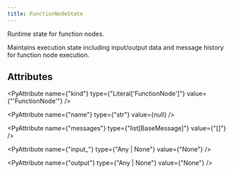 ```yaml
---
title: FunctionNodeState
---
```


Runtime state for function nodes.

Maintains execution state including input/output data and
message history for function node execution.

## Attributes

<PyAttribute
  name={"kind"}
  type={"Literal['FunctionNode']"}
  value={"'FunctionNode'"}
/>

<PyAttribute name={"name"} type={"str"} value={null} />

<PyAttribute name={"messages"} type={"list[BaseMessage]"} value={"[]"} />

<PyAttribute name={"input_"} type={"Any | None"} value={"None"} />

<PyAttribute name={"output"} type={"Any | None"} value={"None"} />
